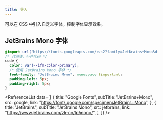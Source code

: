 ```yaml
---
title: 导入
---
```



可以在 CSS 中引入自定义字体，控制字体显示效果。

## JetBrains Mono 字体

```css title=".css"
@import url("https://fonts.googleapis.com/css2?family=JetBrains+Mono&display=swap");
/* 代码块、行内代码 */
code {
  color: var(--ifm-color-primary);
  /* 使用 JetBrains Mono 字体 */
  font-family: "JetBrains Mono", monospace !important;
  padding-left: 5px;
  padding-right: 5px;
}
```

<ReferenceList
  data={[
    {
      title: "Google Fonts",
      subTitle: "JetBrains+Mono",
      src: google,
      link: "https://fonts.google.com/specimen/JetBrains+Mono",
    },
    {
      title: "JetBrains",
      subTitle: "JetBrains Mono",
      src: jetbrains,
      link: "https://www.jetbrains.com/zh-cn/lp/mono/",
    },
  ]}
/>
